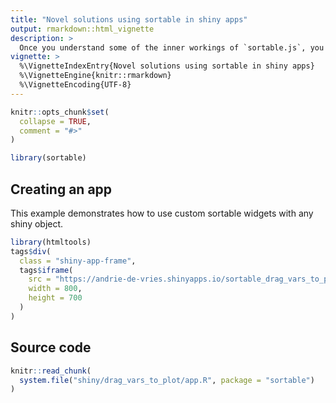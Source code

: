 ```yaml
---
title: "Novel solutions using sortable in shiny apps"
output: rmarkdown::html_vignette
description: >
  Once you understand some of the inner workings of `sortable.js`, you can create sortable widgets using any shiny object.
vignette: >
  %\VignetteIndexEntry{Novel solutions using sortable in shiny apps}
  %\VignetteEngine{knitr::rmarkdown}
  %\VignetteEncoding{UTF-8}
---
```


```r
knitr::opts_chunk$set(
  collapse = TRUE,
  comment = "#>"
)
```

```r
library(sortable)
```

## Creating an app 

This example demonstrates how to use custom sortable widgets with any shiny object.


```r
library(htmltools)
tags$div(
  class = "shiny-app-frame",
  tags$iframe(
    src = "https://andrie-de-vries.shinyapps.io/sortable_drag_vars_to_plot_app/",
    width = 800,
    height = 700
  )
)
```

## Source code

```r
knitr::read_chunk(
  system.file("shiny/drag_vars_to_plot/app.R", package = "sortable")
)
```

```r
```

